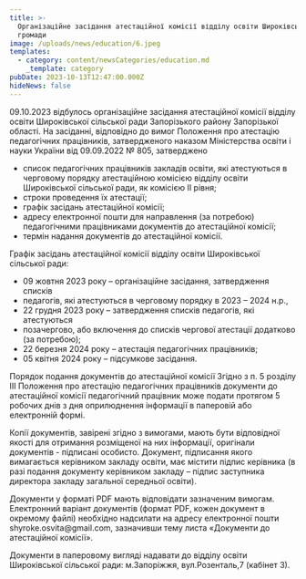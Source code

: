 ```yaml
---
title: >-
  Організаційне засідання атестаційної комісії відділу освіти Широківської
  громади
image: /uploads/news/education/6.jpeg
templates:
  - category: content/newsCategories/education.md
    _template: category
pubDate: 2023-10-13T12:47:00.000Z
hideNews: false
---
```


09.10.2023 відбулось організаційне засідання атестаційної комісії відділу освіти Широківської сільської ради Запорізького району Запорізької області. На засіданні, відповідно до вимог Положення про атестацію педагогічних працівників, затвердженого наказом Міністерства освіти і науки України від 09.09.2022 № 805, затверджено

* список педагогічних працівників закладів освіти, які атестуються в черговому порядку атестаційною комісією відділу освіти Широківської сільської ради, як комісією ІІ рівня;
* строки проведення їх атестації;
* графік засідань атестаційної комісії;
* адресу електронної пошти для направлення (за потребою) педагогічними працівниками документів до атестаційної комісії;
* термін надання документів до атестаційної комісії.

Графік засідань атестаційної комісії відділу освіти Широківської сільської ради:

* 09 жовтня 2023 року – організаційне засідання, затвердження списків
* педагогів, які атестуються в черговому порядку в 2023 – 2024 н.р.,
* 22 грудня 2023 року – затвердження списків педагогів, які атестуються
* позачергово, або включення до списків чергової атестації додатково (за потребою);
* 22 березня 2024 року – атестація педагогічних працівників;
* 05 квітня 2024 року – підсумкове засідання.

Порядок подання документів до атестаційної комісії
Згідно з п. 5 розділу ІІІ Положення про атестацію педагогічних працівників документи до атестаційної комісії педагогічний працівник може подати протягом 5 робочих днів з дня оприлюднення інформації в паперовій або електронній формі.

Копії документів, завірені згідно з вимогами, мають бути відповідної якості для отримання розміщеної на них інформації, оригінали документів - підписані особисто. Документ, підписання якого вимагається керівником закладу освіти, має містити підпис керівника (в разі подання документу керівником закладу – підпис заступника директора закладу загальної середньої освіти).

Документи у форматі РDF мають відповідати зазначеним вимогам.
 Електронний варіант документів (формат РDF, кожен документ в окремому файлі) необхідно надсилати на адресу електронної пошти 
 shyroke.osvita\@gmail.com, зазначивши тему листа «Документи до
 атестаційної комісії».

Документи в паперовому вигляді надавати до відділу освіти Широківської сільської ради: м.Запоріжжя, вул.Розенталь,7 (кабінет 3).



